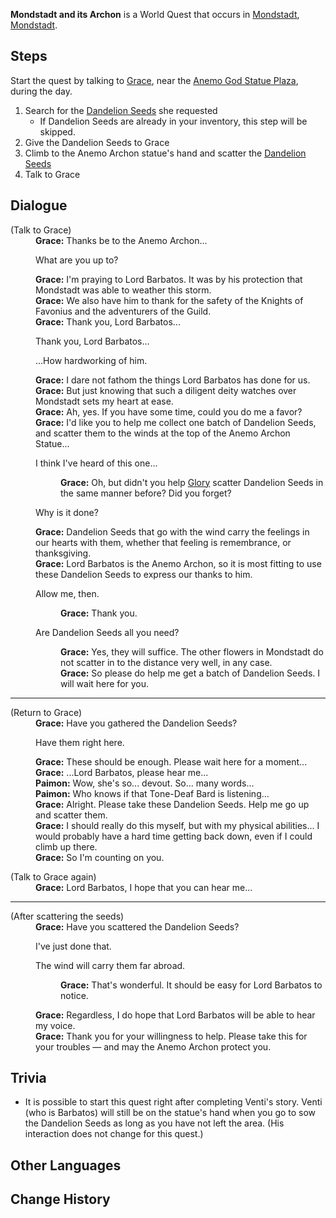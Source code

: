 {{Quest Infobox
|id            = 20741
|image         = Location Mondstadt and its Archon start.png
|caption       = Starting Location
|type          = World
|region        = Mondstadt
|area          = Starfell Valley
|summary       = [[Grace]] asks the Traveler for a favor to collect some [[Dandelion Seed]]s and scatter them at the top of the Anemo Archon's statue.
|requirement   = Complete [[Should You Be Trapped in a Windless Land]]
|startLocation = [[City of Mondstadt|Mondstadt]], [[Mondstadt]]
|exp           = 100
|mora          = 16,000
|rep           = Mondstadt
|repAmt        = 20
|other         = {{Card|Hero's Wit|5}}{{Card|Dandelion Seed|5}}
|characters    = Grace; Paimon; Traveler
}}
'''Mondstadt and its Archon''' is a World Quest that occurs in [[City of Mondstadt|Mondstadt]], [[Mondstadt]].

==Steps==
Start the quest by talking to [[Grace]], near the [[Anemo God Statue Plaza]], during the day.
# Search for the [[Dandelion Seed]]s she requested
#* If Dandelion Seeds are already in your inventory, this step will be skipped.
# Give the Dandelion Seeds to Grace
# Climb to the Anemo Archon statue's hand and scatter the [[Dandelion Seed]]s
# Talk to Grace

==Dialogue==
{{Quest Description|Now that [[Mondstadt]] has been spared from disaster, Sister [[Grace]] would like to offer her thanks to the Anemo Archon for its protection of the city.}}
{{Dialogue start}}
;(Talk to Grace)
:'''Grace:''' Thanks be to the Anemo Archon...
:{{DIcon}} What are you up to?
:'''Grace:''' I'm praying to Lord Barbatos. It was by his protection that Mondstadt was able to weather this storm.
:'''Grace:''' We also have him to thank for the safety of the Knights of Favonius and the adventurers of the Guild.
:'''Grace:''' Thank you, Lord Barbatos...
:{{DIcon}} Thank you, Lord Barbatos...
:{{DIcon}} ...How hardworking of him.
:'''Grace:''' I dare not fathom the things Lord Barbatos has done for us.
:'''Grace:''' But just knowing that such a diligent deity watches over Mondstadt sets my heart at ease.
:'''Grace:''' Ah, yes. If you have some time, could you do me a favor?
:'''Grace:''' I'd like you to help me collect one batch of Dandelion Seeds, and scatter them to the winds at the top of the Anemo Archon Statue...
:{{DIcon}} I think I've heard of this one...
::'''Grace:''' Oh, but didn't you help [[Glory]] scatter Dandelion Seeds in the same manner before? Did you forget?
:{{DIcon}} Why is it done?
:'''Grace:''' Dandelion Seeds that go with the wind carry the feelings in our hearts with them, whether that feeling is remembrance, or thanksgiving.
:'''Grace:''' Lord Barbatos is the Anemo Archon, so it is most fitting to use these Dandelion Seeds to express our thanks to him.
:{{DIcon}} Allow me, then.
::'''Grace:''' Thank you.
:{{DIcon}} Are Dandelion Seeds all you need?
::'''Grace:''' Yes, they will suffice. The other flowers in Mondstadt do not scatter in to the distance very well, in any case.
::'''Grace:''' So please do help me get a batch of Dandelion Seeds. I will wait here for you.
----
;(Return to Grace)
:'''Grace:''' Have you gathered the Dandelion Seeds?
:{{DIcon}} Have them right here.
:'''Grace:''' These should be enough. Please wait here for a moment...
:'''Grace:''' ...Lord Barbatos, please hear me...
:'''Paimon:''' Wow, she's so... devout. So... many words...
:'''Paimon:''' Who knows if that Tone-Deaf Bard is listening...
:'''Grace:''' Alright. Please take these Dandelion Seeds. Help me go up and scatter them.
:'''Grace:''' I should really do this myself, but with my physical abilities... I would probably have a hard time getting back down, even if I could climb up there.
:'''Grace:''' So I'm counting on you.

;(Talk to Grace again)
:'''Grace:''' Lord Barbatos, I hope that you can hear me...
----
;(After scattering the seeds)
:'''Grace:''' Have you scattered the Dandelion Seeds?
:{{DIcon}} I've just done that.
:{{DIcon}} The wind will carry them far abroad.
::'''Grace:''' That's wonderful. It should be easy for Lord Barbatos to notice.
:'''Grace:''' Regardless, I do hope that Lord Barbatos will be able to hear my voice.
:'''Grace:''' Thank you for your willingness to help. Please take this for your troubles &mdash; and may the Anemo Archon protect you.
{{Dialogue end}}

==Trivia==
* It is possible to start this quest right after completing Venti's story. Venti (who is Barbatos) will still be on the statue's hand when you go to sow the Dandelion Seeds as long as you have not left the area. (His interaction does not change for this quest.)

==Other Languages==
{{Other Languages
|en      = Mondstadt and its Archon
|zhs     = 风神与蒙德
|zhs_rm  = Fēngshén Yǔ Méngdé
|zht     = 風神與蒙德
|zht_rm  = Fēngshén Yǔ Méngdé
|zh_tl   = Anemo Archon and Mondstadt
|ja      = 風神とモンド
|ja_rm   = Fuujin to Mondo
|ja_tl   = Anemo Archon and Mondstadt
|ko      = 바람 신과 몬드
|ko_rm   = 
|ko_tl   = 
|es      = El Arconte Anemo y Mondstadt
|es_tl   = The Anemo Archon and Mondstadt
|fr      = L'Archon Anémo et Mondstadt
|fr_tl   = The Anemo Archon and Mondstadt
|ru      = Анемо Архонт и Мондштадт
|ru_tl   = The Anemo Archon and Mondstadt
|th      = เทพแห่งลมและ Mondstadt
|th_rm   = 
|th_tl   = 
|vi      = Phong Thần và Mondstadt
|vi_tl   = 
|de      = Der Anemo-Archon und Mondstadt
|de_tl   = The Anemo Archon and Mondstadt
|id      = Archon Anemo dan Mondstadt
|id_tl   = Anemo Archon and Mondstadt
|pt      = Arconte Anemo e Mondstadt
|pt_tl   = 
}}

==Change History==
{{Change History|1.0}}